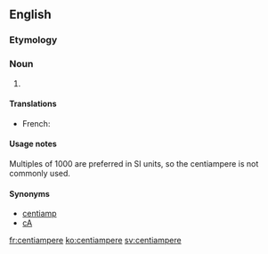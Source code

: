 ==English==

===Etymology===
{{prefix|centi|ampere}}

===Noun===
{{en-noun}}

# {{SI-unit|centi|ampere|electric current}}

====Translations====
{{trans-top|10<sup>-2</sup> amperes}}
* French: {{t|fr|centiampère|m}}
{{trans-mid}}
{{trans-bottom}}

====Usage notes====
Multiples of 1000 are preferred in SI units, so the centiampere is not commonly used.

====Synonyms====
*[[centiamp]]
*[[cA]]

[[fr:centiampere]]
[[ko:centiampere]]
[[sv:centiampere]]